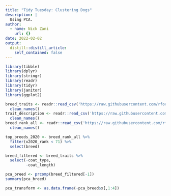 ```yaml
---
title: "Tidy Tuesday: Clustering Dogs"
description: |
  Using PCA.
author:
  - name: Nick Zani
    url: {}
date: 2022-02-02
output:
  distill::distill_article:
    self_contained: false
---
```


```r
library(tibble)
library(dplyr)
library(stringr)
library(readr)
library(tidyr)
library(janitor)
library(ggplot2)

breed_traits <- readr::read_csv('https://raw.githubusercontent.com/rfordatascience/tidytuesday/master/data/2022/2022-02-01/breed_traits.csv') %>%
  clean_names()
trait_description <- readr::read_csv('https://raw.githubusercontent.com/rfordatascience/tidytuesday/master/data/2022/2022-02-01/trait_description.csv') %>%
  clean_names()
breed_rank_all <- readr::read_csv('https://raw.githubusercontent.com/rfordatascience/tidytuesday/master/data/2022/2022-02-01/breed_rank.csv') %>%
  clean_names()

top_breeds_2020 <- breed_rank_all %>%
  filter(x2020_rank < 71) %>%
  select(breed)

breed_filtered <- breed_traits %>%
  select(-coat_type,
         -coat_length)

pca_breed <- prcomp(breed_filtered[-1])
summary(pca_breed)

pca_transform <- as.data.frame(-pca_breed$x[,1:4])

```
